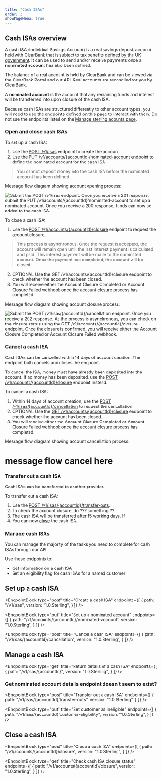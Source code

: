 ```yaml
---
title: "Cash ISAs"
order: 3
showPageMenu: true
---
```




## Cash ISAs overview

A cash ISA (Individual Savings Account) is a real savings deposit account held with ClearBank that is subject to tax benefits [defined by the UK government](https://www.gov.uk/individual-savings-accounts). It can be used to send and/or receive payments once a **nominated account** has also been defined.

The balance of a real account is held by ClearBank and can be viewed via the ClearBank Portal and our API. Real accounts are reconciled for you by ClearBank.

<Callout colour="blue">
A <strong>nominated account</strong> is the account that any remaining funds and interest will be transferred into upon closure of the cash ISA.
</Callout>

Because cash ISAs are structured differently to other account types, you will need to use the endpoints defined on this page to interact with them. Do not use the endpoints listed on the [Manage sterling acounts page](./manage-accounts).

### Open and close cash ISAs

To set up a cash ISA:

1. Use the [POST /v1/isas](#create-an-cash-isa) endpoint to create the account
2. Use the [PUT /v1/accounts/{accountId}/nominated-account](#set-up-a-nominated-account) endpoint to define the nominated account for the cash ISA
> You cannot deposit money into the cash ISA before the nominated account has been defined. 

Message flow diagram showing account opening process:

![Submit the POST /v1/isas endpoint. Once you receive a 201 response, submit the PUT /v1/accounts/{accountId}/nominated-account to set up a nominated account. Once you receive a 200 response, funds can now be added to the cash ISA.](/assets/images/open-a-cash-isa.svg)

To close a cash ISA:
1. Use the [POST /v1/accounts/{accountId}/closure](#close-a-cash-isa) endpoint to request the account closure. 
> This process is asynchronous. Once the request is accepted, the account will remain open until the last interest payment is calculated and paid. This interest payment will be made to the nominated account. Once the payment has completed, the account will be closed.
2. OPTIONAL Use the [GET /v1/accounts/{accountId}/closure](#check-cash-isa-closure-status) endpoint to check whether the account has been closed.
3. You will receive either the Account Closure Completed or Account Closure Failed webhook once the account closure process has completed.

Message flow diagram showing account closure process:

![Submit the POST /v1/isas/{accountId}/cancellation endpoint. Once you receive a 202 response. As the process is asynchronous, you can check on the closure status using the GET /v1/accounts/{accountId}/closure endpoint. Once the closure is confirmed, you will receive either the Account Closure Completed or Account Closure Failed webhook.](/assets/images/close-a-cash-isa.svg)

### Cancel a cash ISA

Cash ISAs can be cancelled within 14 days of account creation. The endpoint both cancels and closes the endpoint.

To cancel the ISA, money must have already been deposited into the account. If no money has been deposited, use the [POST /v1/accounts/{accountId}/closure](#close-a-cash-isa) endpoint instead.

To cancel a cash ISA:
1. Within 14 days of account creation, use the [POST /v1/isas/{accountId}/cancellation](#cancel-a-cash-isa) to request the cancellation.
2. OPTIONAL Use the [GET /v1/accounts/{accountId}/closure](#check-cash-isa-closure-status) endpoint to check whether the account has been closed.
3. You will receive either the Account Closure Completed or Account Closure Failed webhook once the account closure process has completed.

Message flow diagram showing account cancellation process:
# message flow cancel here

### Transfer out a cash ISA

Cash ISAs can be transferred to another provider.

To transfer out a cash ISA:
1. Use the [POST /v1/isas/{accountId}/transfer-outs](#transfer-out-a-cash-ISA).
2. To check the account closure, do ??? something ??
3. The cash ISA will be transferred after 15 working days. If 
4. You can now [close](#open-and-close-cash-isas) the cash ISA.

### Manage cash ISAs

You can manage the majority of the tasks you need to complete for cash ISAs through our API. 

Use these endpoints to:
- Get information on a cash ISA
- Set an eligibility flag for cash ISAs for a named customer

## Set up a cash ISA

<EndpointBlock
  type="post"
  title="Create a cash ISA"
  endpoints={[
    {
      path: "/v1/isas",
      version: "1.0.Sterling",
    }
  ]}
/>

<EndpointBlock
  type="put"
  title="Set up a nominated account"
  endpoints={[
    {
      path: "/v1/accounts/{accountId}/nominated-account",
      version: "1.0.Sterling",
    }
  ]}
/>

<EndpointBlock
  type="post"
  title="Cancel a cash ISA"
  endpoints={[
    {
      path: "/v1/isas/{accountId}/cancellation",
      version: "1.0.Sterling",
    }
  ]}
/>

## Manage a cash ISA

<EndpointBlock
  type="get"
  title="Return details of a cash ISA"
  endpoints={[
    {
      path: "/v1/isas/{accountId}",
      version: "1.0.Sterling",
    }
  ]}
/>

### Get nominated account details endpoint doesn't seem to exist?

<EndpointBlock
  type="post"
  title="Transfer out a cash ISA"
  endpoints={[
    {
      path: "/v1/isas/{accountId}/transfer-outs",
      version: "1.0.Sterling",
    }
  ]}
/>

<EndpointBlock
  type="put"
  title="Set customer as ineligible"
  endpoints={[
    {
      path: "/v1/isas/{accountId}/customer-eligibility",
      version: "1.0.Sterling",
    }
  ]}
/>

## Close a cash ISA

<EndpointBlock
  type="post"
  title="Close a cash ISA"
  endpoints={[
    {
      path: "/v1/accounts/{accountId}/closure",
      version: "1.0.Sterling",
    }
  ]}
/>

<EndpointBlock
  type="get"
  title="Check cash ISA closure status"
  endpoints={[
    {
      path: "/v1/accounts/{accountId}/closure",
      version: "1.0.Sterling",
    }
  ]}
/>

<WebhookPlaceholder render='account-closure-completed-webhook-v1' />
<WebhookPlaceholder render='account-closure-failed-webhook-v1' />